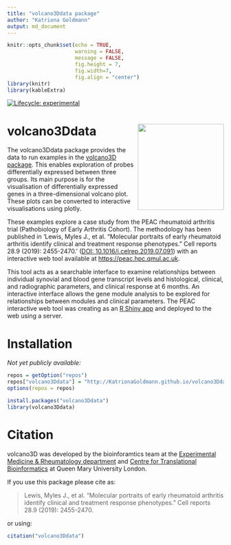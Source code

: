 ```yaml
---
title: "volcano3Ddata package"
author: "Katriona Goldmann"
output: md_document
---
```

  
```r
knitr::opts_chunk$set(echo = TRUE, 
                      warning = FALSE, 
                      message = FALSE, 
                      fig.height = 7, 
                      fig.width=7, 
                      fig.align = "center")
library(knitr)
library(kableExtra)
```


[![Lifecycle: experimental](https://img.shields.io/badge/lifecycle-experimental-orange.svg)](https://www.tidyverse.org/lifecycle/#experimental)


# volcano3Ddata <img src="logo.png" align="right" alt="" width="200" />

The volcano3Ddata package provides the data to run examples in the 
[volcano3D package](https://github.com/KatrionaGoldmann/volcano3D). This
enables exploration of probes differentially 
expressed between three groups. Its main purpose is for the
visualisation of differentially expressed genes in a three-dimensional
volcano plot. These plots can be converted to interactive visualisations using
plotly. 

These examples explore a case study from the PEAC 
rheumatoid arthritis trial (Pathobiology of Early Arthritis Cohort). 
The methodology has been published in 
'Lewis, Myles J., et al. "Molecular portraits of early rheumatoid arthritis 
identify clinical and treatment response phenotypes." Cell reports 28.9 (2019): 
2455-2470.' 
([DOI: 10.1016/j.celrep.2019.07.091](https://doi.org/10.1016/j.celrep.2019.07.091))
with an interactive web tool available at 
[https://peac.hpc.qmul.ac.uk](https://peac.hpc.qmul.ac.uk).  

This tool acts as a searchable interface to examine relationships between 
individual synovial and blood gene transcript levels and histological, clinical, 
and radiographic parameters, and clinical response at 6 months. 
An interactive interface allows the gene module analysis to be explored for 
relationships between modules and clinical parameters. 
The PEAC interactive web tool was creating as an 
[R Shiny app](https://shiny.rstudio.com) and deployed to the web using a server. 


# Installation

*Not yet publicly available:*

```r
repos = getOption("repos")
repos["volcano3Ddata"] = "http://KatrionaGoldmann.github.io/volcano3Ddata"
options(repos = repos)

install.packages("volcano3Ddata")
library(volcano3Ddata)
```

# Citation

volcano3D was developed by the bioinforamtics team at the 
[Experimental Medicine & Rheumatology department](https://www.qmul.ac.uk/whri/emr/) 
and [Centre for Translational Bioinformatics](https://www.qmul.ac.uk/c4tb/) at 
Queen Mary University London. 

If you use this package please cite as: 

> Lewis, Myles J., et al. "Molecular portraits of early rheumatoid arthritis 
identify clinical and treatment response phenotypes." Cell reports 28.9 (2019): 
2455-2470.

or using:

```r
citation("volcano3Ddata")
```

